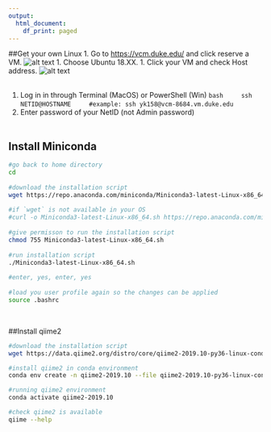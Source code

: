 ```yaml
---
output:
  html_document:
    df_print: paged
---
```

##Get your own Linux
1. Go to [https://vcm.duke.edu/](https://vcm.duke.edu/) and click reserve a VM.
![alt text](./snapshots/DukeVM.png)
1. Choose Ubuntu 18.XX.
1. Click your VM and check Host address.
![alt text](./snapshots/VMhost.png)
\
\ 

1. Log in in through Terminal (MacOS) or PowerShell (Win)
    ```bash
    ssh NETID@HOSTNAME
    #example: ssh yk158@vcm-8684.vm.duke.edu
    ```
\ 
1. Enter password of your NetID (not Admin password)
\
\ 

## Install Miniconda

```bash
#go back to home directory
cd
    
#download the installation script 
wget https://repo.anaconda.com/miniconda/Miniconda3-latest-Linux-x86_64.sh
    
#if `wget` is not available in your OS
#curl -o Miniconda3-latest-Linux-x86_64.sh https://repo.anaconda.com/miniconda/Miniconda3-latest-Linux-x86_64.sh
    
#give permisson to run the installation script
chmod 755 Miniconda3-latest-Linux-x86_64.sh
    
#run installation script
./Miniconda3-latest-Linux-x86_64.sh
    
#enter, yes, enter, yes
    
#load you user profile again so the changes can be applied
source .bashrc
```
\ 

##Install qiime2
```bash
#download the installation script
wget https://data.qiime2.org/distro/core/qiime2-2019.10-py36-linux-conda.yml

#install qiime2 in conda environment
conda env create -n qiime2-2019.10 --file qiime2-2019.10-py36-linux-conda.yml #take ~5 minutes

#running qiime2 environment
conda activate qiime2-2019.10

#check qiime2 is available
qiime --help
```